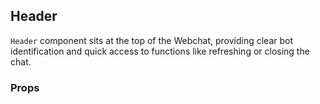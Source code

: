 ## Header

`Header` component sits at the top of the Webchat, providing clear bot
identification and quick access to functions like refreshing or closing the
chat.

### Props
